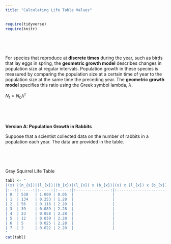 ```yaml
---
title: "Calculating Life Table Values"
---
```


```r
require(tidyverse)
require(knitr)
```

<div style = "margin-bottom:75px;">
</div>

<div style = "margin-bottom:75px;">


For species that reproduce at **discrete times** during the year, such as birds that lay eggs in spring, the **geometric growth model** describes changes in population size at regular intervals. Population growth in these species is measured by comparing the population size at a certain time of year to the population size at the same time the preceding year. The **geometric growth model** specifies this ratio using the Greek symbol lambda, $\lambda$.

$N_{t} = N_{0}\lambda^{t}$

</div>

<div style = "margin-bottom:75px;">
**Version A: Population Growth in Rabbits**

Suppose that a scientist collected data on the number of rabbits in a population each year. The data are provided in the table.
</div>

<div style = "margin-bottom:50px;">

Gray Squirrel Life Table

```r
tabl <- "
|(x) |(n_{x})|(l_{x})|(b_{x})|(l_{x}) x (b_{x})|(x) x (l_{x}) x (b_{x})|
|:--:|:-----:|:-----:|:-----:|:---------------:|:---------------------:|
| 0  | 530   | 1.000 | 0.05  |                 |                       |
| 1  | 134   | 0.253 | 1.28  |                 |                       |
| 2  | 56    | 0.116 | 2.28  |                 |                       |
| 3  | 39    | 0.089 | 2.28  |                 |                       |
| 4  | 23    | 0.058 | 2.28  |                 |                       |
| 5  | 12    | 0.039 | 2.28  |                 |                       |
| 6  | 5     | 0.025 | 2.28  |                 |                       |
| 7  | 2     | 0.022 | 2.28  |                 |                       |
"
cat(tabl)
```
</div>